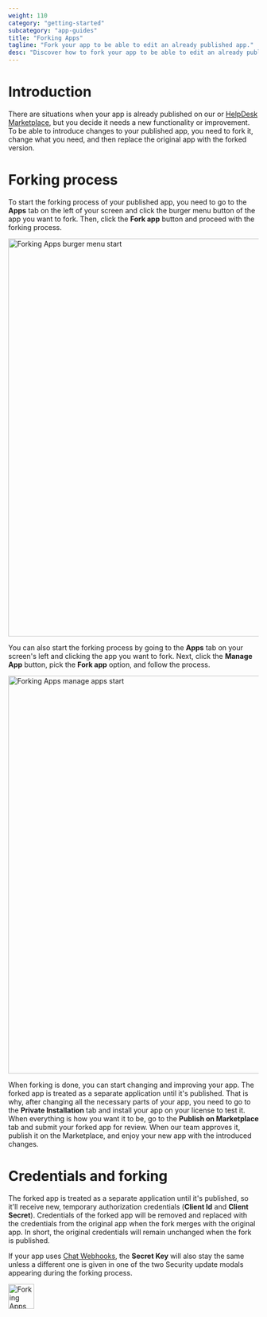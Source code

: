 ```yaml
---
weight: 110
category: "getting-started"
subcategory: "app-guides"
title: "Forking Apps"
tagline: "Fork your app to be able to edit an already published app."
desc: "Discover how to fork your app to be able to edit an already published app."
---
```


# Introduction

There are situations when your app is already published on our <Placeholder id="LIVECHAT_MARKETPLACE_URL"/> or <a href="https://www.helpdesk.com/marketplace/" target="_blank">HelpDesk Marketplace</a>, but you decide it needs a new functionality or improvement. To be able to introduce changes to your published app, you need to fork it, change what you need, and then replace the original app with the forked version. 

# Forking process

To start the forking process of your published app, you need to go to the **Apps** tab on the left of your screen and click the burger menu button of the app you want to fork. Then, click the **Fork app** button and proceed with the forking process.

<img
  alt="Forking Apps burger menu start"
  src="/images/getting-started/app-guides/forking-apps/livechat-forking-apps-burger-menu.png"
  width="1400px"
  height="800px"
/>

You can also start the forking process by going to the **Apps** tab on your screen's left and clicking the app you want to fork. Next, click the **Manage App** button, pick the **Fork app** option, and follow the process.

<img
  alt="Forking Apps manage apps start"
  src="/images/getting-started/app-guides/forking-apps/livechat-forking-apps-manage-apps.png"
  width="1400px"
  height="800px"
/>

When forking is done, you can start changing and improving your app. The forked app is treated as a separate application until it's published. That is why, after changing all the necessary parts of your app, you need to go to the **Private Installation** tab and install your app on your license to test it. When everything is how you want it to be, go to the **Publish on Marketplace** tab and submit your forked app for review. When our team approves it, publish it on the Marketplace, and enjoy your new app with the introduced changes.

# Credentials and forking

The forked app is treated as a separate application until it's published, so it'll receive new, temporary authorization credentials (**Client Id** and **Client Secret**). Credentials of the forked app will be removed and replaced with the credentials from the original app when the fork merges with the original app. In short, the original credentials will remain unchanged when the fork is published.

If your app uses <a href="https://platform.text.com/docs/getting-started/app-guides/chat-webhooks" target="_blank">Chat Webhooks</a>, the **Secret Key** will also stay the same unless a different one is given in one of the two Security update modals appearing during the forking process.

<div style={{maxWidth: '350px'}}>
  <img src="/images/getting-started/app-guides/forking-apps/livechat-forking-apps-modal.png" alt="Forking Apps security modal" width="52px" height="50px"/>
</div>
